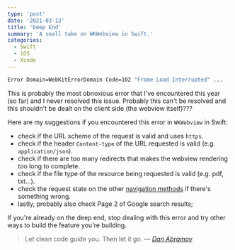 ```yaml
---
type: 'post'
date: '2021-03-13'
title: 'Deep End'
summary: 'A small take on WKWebview in Swift.'
categories:
  - Swift
  - iOS
  - Xcode
---
```


```bash
Error Domain=WebKitErrorDomain Code=102 "Frame Load Interrupted" ...
```

This is probably the most obnoxious error that I've encountered this year (so far) and I never resolved this issue. Probably this can't be resolved and this shouldn't be dealt on the client side (the webview itself)???

Here are my suggestions if you encountered this error in `WKWebview` in Swift:

- check if the URL scheme of the request is valid and uses `https`.
- check if the header `Content-type` of the URL requested is valid (e.g. `application/json`).
- check if there are too many redirects that makes the webview rendering too long to complete.
- check if the file type of the resource being requested is valid (e.g. pdf, txt...).
- check the request state on the other [navigation methods](https://developer.apple.com/documentation/webkit/wknavigationdelegate) if there's something wrong.
- lastly, probably also check Page 2 of Google search results;

If you're already on the deep end, stop dealing with this error and try other ways to build the feature you're building.

> Let clean code guide you. Then let it go.
> &mdash; <cite>[Dan Abramov](https://twitter.com/dan_abramov)</cite>

<YouTubeVideo src="https://www.youtube.com/watch?v=2xpqDqGy-8c" />
